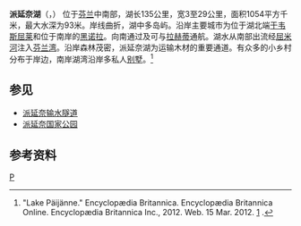 {{Infobox_lake
 |湖泊名稱 =派延奈湖
 |湖泊照片 = Päijänne and päijätsalo.jpg
 |湖泊照片標題 = 
 |測深圖 =Päijänne.png
 |測深圖標題 =
 |湖泊所在地 = [[芬兰|芬兰]]
 |座標 = {{coord|61|35|N|25|30|E|region:FI_type:waterbody|display=inline,title}}
 |湖泊類別 = [[淡水湖|淡水湖]]
 |流入 =
 |流出 = [[屈米河|屈米河]]
 |集水區面積 =
 |集水區國家 =
 |湖泊長度 =135公里
 |湖泊闊度 =3～29公里
 |湖泊面積 =1054平方公里
 |平均深度 = 
 |最深深度 = 93米
 |水體體積 = 
 |湖水停留時間 =
 |湖岸線長度 =
 |海拔高度 =
 |湖中島嶼 =
 |湖邊城鎮 =[[于韦斯屈莱|于韦斯屈莱]]、[[黑诺拉|黑诺拉]]
}}
'''派延奈湖'''（{{lang-fi|Päijänne}}，{{IPA-fi|ˈpæi(j)ænːe}}） 位于[[芬兰|芬兰]]中南部，湖长135公里，宽3至29公里，面积1054平方千米，最大水深为93米。岸线曲折，湖中多岛屿。沿岸主要城市为位于湖北端[[于韦斯屈莱|于韦斯屈莱]]和位于南岸的[[黑诺拉|黑诺拉]]。向南通过{{link-fi|韦克叙运河|Vääksyn kanava}}及{{le|韦西湖|Vesijärvi}}可与[[拉赫蒂|拉赫蒂]]通航。湖水从南部出流经[[屈米河|屈米河]]注入[[芬兰湾|芬兰湾]]。沿岸森林茂密，派延奈湖为运输木材的重要通道。有众多的小乡村分布于岸边，南岸湖湾沿岸多私人[[别墅|别墅]]。<ref>"Lake Päijänne." Encyclopædia Britannica. Encyclopædia Britannica Online. Encyclopædia Britannica Inc., 2012. Web. 15 Mar. 2012. [http://www.britannica.com/EBchecked/topic/438439/Lake-Paijanne] {{Wayback|url=http://www.britannica.com/EBchecked/topic/438439/Lake-Paijanne |date=20150501082154 }}.</ref>

== 参见 ==
* [[派延奈输水隧道|派延奈输水隧道]]
* [[派延奈国家公园|派延奈国家公园]]

==参考资料==
{{reflist}} 

{{Authority control}}
[[Category:芬兰湖泊|P]]
